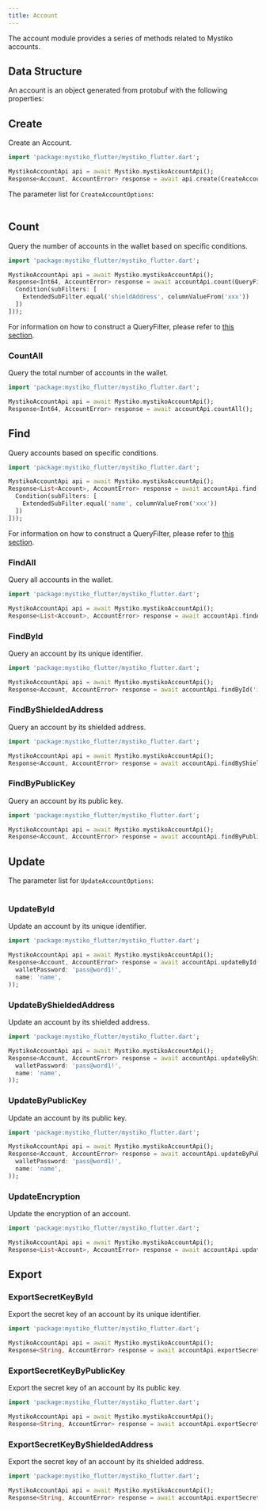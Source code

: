 ```yaml
---
title: Account
---
```


The account module provides a series of methods related to Mystiko accounts.

## Data Structure
An account is an object generated from protobuf with the following properties:
<Table
    headers={['Property', 'Type', 'Description']}
    data={[
        {
            'Property': { code: 'id' },
            'Type': 'String',
            'Description': 'The unique identifier of the account.'
        },
        {
            'Property': { code: 'createdAt' },
            'Type': 'Int64',
            'Description': 'The timestamp when the account was created.'
        },
        {
            'Property': { code: 'updatedAt' },
            'Type': 'Int64',
            'Description': 'The timestamp when the account was last updated.'
        },
        {
            'Property': { code: 'name' },
            'Type': 'String',
            'Description': 'The name of the account.'
        },
        {
            'Property': { code: 'shieldedAddress' },
            'Type': 'String',
            'Description': 'The shielded address of the account.'
        },
        {
            'Property': { code: 'publicKey' },
            'Type': 'String',
            'Description': 'The public key of the account.'
        },
        {
            'Property': { code: 'encryptedSecretKey' },
            'Type': 'String',
            'Description': 'The encrypted secret key of the account.'
        },
        {
            'Property': { code: 'walletId' },
            'Type': 'String',
            'Description': 'The unique identifier of the wallet to which the account belongs.'
        },
        {
            'Property': { code: 'scannedToId' },
            'Type': 'String',
            'Description': 'The unique identifier of the last scanned transaction.'
        }
    ]}
/>

## Create
Create an Account.
```dart
import 'package:mystiko_flutter/mystiko_flutter.dart';

MystikoAccountApi api = await Mystiko.mystikoAccountApi();
Response<Account, AccountError> response = await api.create(CreateAccountOptions(walletPassword: 'pass@word1!'));
```
The parameter list for `CreateAccountOptions`:
<Table
    headers={['Parameter', 'Required', 'Description']}
    data={[
        {
            'Parameter': { code: 'walletPassword' },
            'Required': 'true',
            'Description': 'The password of the encrypted wallet.'
        },
        {
            'Parameter': { code: 'name' },
            'Required': 'false',
            'Description': 'The name of the account.'
        },
        {
            'Parameter': { code: 'secretKey' },
            'Required': 'false',
            'Description': 'The secret key of the account.'
        }
    ]}
/>

## Count
Query the number of accounts in the wallet based on specific conditions.
```dart
import 'package:mystiko_flutter/mystiko_flutter.dart';

MystikoAccountApi api = await Mystiko.mystikoAccountApi();
Response<Int64, AccountError> response = await accountApi.count(QueryFilter(conditions: [
  Condition(subFilters: [
    ExtendedSubFilter.equal('shieldAddress', columnValueFrom('xxx'))
  ])
]));
```
For information on how to construct a QueryFilter, please refer to [this section](../queryFilter).

### CountAll
Query the total number of accounts in the wallet.
```dart
import 'package:mystiko_flutter/mystiko_flutter.dart';

MystikoAccountApi api = await Mystiko.mystikoAccountApi();
Response<Int64, AccountError> response = await accountApi.countAll();
```

## Find
Query accounts based on specific conditions.
```dart
import 'package:mystiko_flutter/mystiko_flutter.dart';

MystikoAccountApi api = await Mystiko.mystikoAccountApi();
Response<List<Account>, AccountError> response = await accountApi.find(QueryFilter(conditions: [
  Condition(subFilters: [
    ExtendedSubFilter.equal('name', columnValueFrom('xxx'))
  ])
]));
```
For information on how to construct a QueryFilter, please refer to [this section](../queryFilter).

### FindAll
Query all accounts in the wallet.
```dart
import 'package:mystiko_flutter/mystiko_flutter.dart';

MystikoAccountApi api = await Mystiko.mystikoAccountApi();
Response<List<Account>, AccountError> response = await accountApi.findAll();
```

### FindById
Query an account by its unique identifier.
```dart
import 'package:mystiko_flutter/mystiko_flutter.dart';

MystikoAccountApi api = await Mystiko.mystikoAccountApi();
Response<Account, AccountError> response = await accountApi.findById('id');
```

### FindByShieldedAddress
Query an account by its shielded address.
```dart
import 'package:mystiko_flutter/mystiko_flutter.dart';

MystikoAccountApi api = await Mystiko.mystikoAccountApi();
Response<Account, AccountError> response = await accountApi.findByShieldedAddress('shieldedAddress');
```

### FindByPublicKey
Query an account by its public key.
```dart
import 'package:mystiko_flutter/mystiko_flutter.dart';

MystikoAccountApi api = await Mystiko.mystikoAccountApi();
Response<Account, AccountError> response = await accountApi.findByPublicKey('publicKey');
```

## Update
The parameter list for `UpdateAccountOptions`:
<Table
    headers={['Parameter', 'Required', 'Description']}
    data={[
        {
            'Parameter': { code: 'walletPassword' },
            'Required': 'true',
            'Description': 'The password of the encrypted wallet.'
        },
        {
            'Parameter': { code: 'name' },
            'Required': 'false',
            'Description': 'The name of the account.'
        }
    ]}
/>

### UpdateById
Update an account by its unique identifier.
```dart
import 'package:mystiko_flutter/mystiko_flutter.dart';

MystikoAccountApi api = await Mystiko.mystikoAccountApi();
Response<Account, AccountError> response = await accountApi.updateById('id', UpdateAccountOptions(
  walletPassword: 'pass@word1!',
  name: 'name',
));
```

### UpdateByShieldedAddress
Update an account by its shielded address.
```dart
import 'package:mystiko_flutter/mystiko_flutter.dart';

MystikoAccountApi api = await Mystiko.mystikoAccountApi();
Response<Account, AccountError> response = await accountApi.updateByShieldedAddress('shieldedAddress', UpdateAccountOptions(
  walletPassword: 'pass@word1!',
  name: 'name',
));
```

### UpdateByPublicKey
Update an account by its public key.
```dart
import 'package:mystiko_flutter/mystiko_flutter.dart';

MystikoAccountApi api = await Mystiko.mystikoAccountApi();
Response<Account, AccountError> response = await accountApi.updateByPublicKey('publicKey', UpdateAccountOptions(
  walletPassword: 'pass@word1!',
  name: 'name',
));
```

### UpdateEncryption
Update the encryption of an account.
```dart
import 'package:mystiko_flutter/mystiko_flutter.dart';

MystikoAccountApi api = await Mystiko.mystikoAccountApi();
Response<List<Account>, AccountError> response = await accountApi.updateEncryption('oldWalletPassword', 'newWalletPassword');
```

## Export

### ExportSecretKeyById
Export the secret key of an account by its unique identifier.
```dart
import 'package:mystiko_flutter/mystiko_flutter.dart';

MystikoAccountApi api = await Mystiko.mystikoAccountApi();
Response<String, AccountError> response = await accountApi.exportSecretKeyById('walletPassword', 'id');
```

### ExportSecretKeyByPublicKey
Export the secret key of an account by its public key.
```dart
import 'package:mystiko_flutter/mystiko_flutter.dart';

MystikoAccountApi api = await Mystiko.mystikoAccountApi();
Response<String, AccountError> response = await accountApi.exportSecretKeyByPublicKey('walletPassword', 'publicKey');
```

### ExportSecretKeyByShieldedAddress
Export the secret key of an account by its shielded address.
```dart
import 'package:mystiko_flutter/mystiko_flutter.dart';

MystikoAccountApi api = await Mystiko.mystikoAccountApi();
Response<String, AccountError> response = await accountApi.exportSecretKeyByShieldedAddress('walletPassword', 'shieldedAddress');
```
